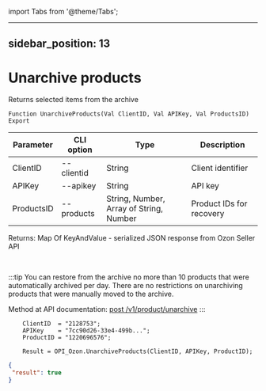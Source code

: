 ﻿import Tabs from '@theme/Tabs';

---
sidebar_position: 13
---

# Unarchive products
 Returns selected items from the archive



`Function UnarchiveProducts(Val ClientID, Val APIKey, Val ProductsID) Export`

  | Parameter | CLI option | Type | Description |
  |-|-|-|-|
  | ClientID | --clientid | String | Client identifier |
  | APIKey | --apikey | String | API key |
  | ProductsID | --products | String, Number, Array of String, Number | Product IDs for recovery |

  
  Returns:  Map Of KeyAndValue - serialized JSON response from Ozon Seller API

<br/>

:::tip
You can restore from the archive no more than 10 products that were automatically archived per day. There are no restrictions on unarchiving products that were manually moved to the archive.

 Method at API documentation: [post /v1/product/unarchive](https://docs.ozon.ru/api/seller/#operation/ProductAPI_ProductUnarchive)
:::
<br/>


```bsl title="Code example"
    ClientID  = "2128753";
    APIKey    = "7cc90d26-33e4-499b...";
    ProductID = "1220696576";

    Result = OPI_Ozon.UnarchiveProducts(ClientID, APIKey, ProductID);
```
 



```json title="Result"
{
 "result": true
}
```
